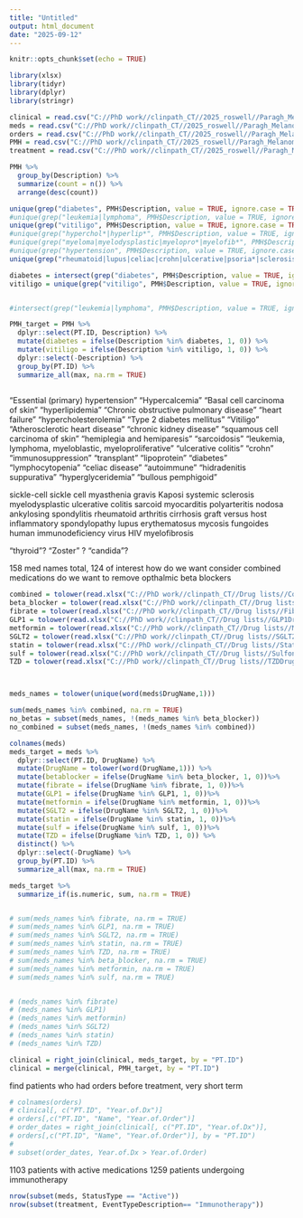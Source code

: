 ```yaml
---
title: "Untitled"
output: html_document
date: "2025-09-12"
---
```


```r
knitr::opts_chunk$set(echo = TRUE)
```

```r
library(xlsx)
library(tidyr)
library(dplyr)
library(stringr)

clinical = read.csv("C://PhD work//clinpath_CT//2025_roswell//Paragh_Melanoma_Update_20250911_clinical.csv")
meds = read.csv("C://PhD work//clinpath_CT//2025_roswell//Paragh_Melanoma_Update_20250911_meds.csv")
orders = read.csv("C://PhD work//clinpath_CT//2025_roswell//Paragh_Melanoma_Update_20250911_orders.csv")
PMH = read.csv("C://PhD work//clinpath_CT//2025_roswell//Paragh_Melanoma_Update_20250911_PMH.csv")
treatment = read.csv("C://PhD work//clinpath_CT//2025_roswell//Paragh_Melanoma_Update_20250911_treatment.csv")
```

```r
PMH %>%
  group_by(Description) %>%
  summarize(count = n()) %>%
  arrange(desc(count))

unique(grep("diabetes", PMH$Description, value = TRUE, ignore.case = TRUE))
#unique(grep("leukemia|lymphoma", PMH$Description, value = TRUE, ignore.case = TRUE))
unique(grep("vitiligo", PMH$Description, value = TRUE, ignore.case = TRUE))
#unique(grep("hyperchol*|hyperlip*", PMH$Description, value = TRUE, ignore.case = TRUE))
#unique(grep("myeloma|myelodysplastic|myelopro*|myelofib*", PMH$Description, value = TRUE, ignore.case = TRUE))
#unique(grep("hypertension", PMH$Description, value = TRUE, ignore.case = TRUE))
unique(grep("rheumatoid|lupus|celiac|crohn|ulcerative|psoria*|sclerosis|ankylosing|myasthenia|dermatomyositis", PMH$Description, value = TRUE, ignore.case = TRUE))

diabetes = intersect(grep("diabetes", PMH$Description, value = TRUE, ignore.case = TRUE), grep("prediabetes|family|induced|insipidus|pregnancy", PMH$Description, value = TRUE, invert = TRUE, ignore.case = TRUE))
vitiligo = unique(grep("vitiligo", PMH$Description, value = TRUE, ignore.case = TRUE))


#intersect(grep("leukemia|lymphoma", PMH$Description, value = TRUE, ignore.case = TRUE), grep("family", PMH$Description, value = TRUE, invert = TRUE, ignore.case = TRUE))

PMH_target = PMH %>%
  dplyr::select(PT.ID, Description) %>%
  mutate(diabetes = ifelse(Description %in% diabetes, 1, 0)) %>%
  mutate(vitiligo = ifelse(Description %in% vitiligo, 1, 0)) %>%
  dplyr::select(-Description) %>%
  group_by(PT.ID) %>%
  summarize_all(max, na.rm = TRUE)
  

```
"Essential (primary) hypertension"
"Hypercalcemia"
"Basal cell carcinoma of skin"
"hyperlipidemia"
"Chronic obstructive pulmonary disease"
"heart failure"
"hypercholesterolemia"
"Type 2 diabetes mellitus"
"Vitiligo"
"Atherosclerotic heart disease"
"chronic kidney disease"
"squamous cell carcinoma of skin"
"hemiplegia and hemiparesis"
"sarcoidosis"
"leukemia, lymphoma, myeloblastic, myeloproliferative"
"ulcerative colitis"
"crohn"
"immunosuppression"
"transplant"
"lipoprotein"
"diabetes"
"lymphocytopenia"
"celiac disease"
"autoimmune"
"hidradenitis suppurativa"
"hyperglyceridemia"
"bullous pemphigoid"

sickle-cell
sickle cell
myasthenia gravis
Kaposi
systemic sclerosis
myelodysplastic
ulcerative colitis
sarcoid myocarditis
polyarteritis nodosa
ankylosing spondylitis
rheumatoid arthritis
cirrhosis
graft versus host
inflammatory spondylopathy
lupus erythematosus
mycosis fungoides
human immunodeficiency virus
HIV
myelofibrosis


"thyroid"?
"Zoster" ?
"candida"?

158 med names total, 124 of interest
how do we want consider combined medications
do we want to remove opthalmic beta blockers
```r
combined = tolower(read.xlsx("C://PhD work//clinpath_CT//Drug lists//CombinedDrugList.xlsx", 1, startRow = 1)$Drug.Names)
beta_blocker = tolower(read.xlsx("C://PhD work//clinpath_CT//Drug lists//BetaBlockerDrugNames.xlsx", 1, startRow = 1)$Drug.Names)
fibrate = tolower(read.xlsx("C://PhD work//clinpath_CT//Drug lists//FibrateDrugNames.xlsx", 1, startRow = 1)$Drug.Name)
GLP1 = tolower(read.xlsx("C://PhD work//clinpath_CT//Drug lists//GLP1DrugNames.xlsx", 1, startRow = 1)$Drug.Names)
metformin = tolower(read.xlsx("C://PhD work//clinpath_CT//Drug lists//MetforminDrugNames.xlsx", 2, startRow = 1)$Drugnames)
SGLT2 = tolower(read.xlsx("C://PhD work//clinpath_CT//Drug lists//SGLT2DrugNames.xlsx", 1, startRow = 1)$Drug.Names)
statin = tolower(read.xlsx("C://PhD work//clinpath_CT//Drug lists//StatinDrugNames.xlsx", 2, startRow = 1)$Drug.Name)
sulf = tolower(read.xlsx("C://PhD work//clinpath_CT//Drug lists//SulfonylureaDrugNames.xlsx", 1, startRow = 1)$Drug.Names)
TZD = tolower(read.xlsx("C://PhD work//clinpath_CT//Drug lists//TZDDrugNames.xlsx", 1, startRow = 1)$Drug.Names)



meds_names = tolower(unique(word(meds$DrugName,1)))

sum(meds_names %in% combined, na.rm = TRUE)
no_betas = subset(meds_names, !(meds_names %in% beta_blocker))
no_combined = subset(meds_names, !(meds_names %in% combined))

colnames(meds)
meds_target = meds %>%
  dplyr::select(PT.ID, DrugName) %>%
  mutate(DrugName = tolower(word(DrugName,1))) %>%
  mutate(betablocker = ifelse(DrugName %in% beta_blocker, 1, 0))%>%
  mutate(fibrate = ifelse(DrugName %in% fibrate, 1, 0))%>%
  mutate(GLP1 = ifelse(DrugName %in% GLP1, 1, 0))%>%
  mutate(metformin = ifelse(DrugName %in% metformin, 1, 0))%>%
  mutate(SGLT2 = ifelse(DrugName %in% SGLT2, 1, 0))%>%
  mutate(statin = ifelse(DrugName %in% statin, 1, 0))%>%
  mutate(sulf = ifelse(DrugName %in% sulf, 1, 0))%>%
  mutate(TZD = ifelse(DrugName %in% TZD, 1, 0)) %>%
  distinct() %>%
  dplyr::select(-DrugName) %>%
  group_by(PT.ID) %>%
  summarize_all(max, na.rm = TRUE)

meds_target %>%
  summarize_if(is.numeric, sum, na.rm = TRUE)


# sum(meds_names %in% fibrate, na.rm = TRUE)
# sum(meds_names %in% GLP1, na.rm = TRUE)
# sum(meds_names %in% SGLT2, na.rm = TRUE)
# sum(meds_names %in% statin, na.rm = TRUE)
# sum(meds_names %in% TZD, na.rm = TRUE)
# sum(meds_names %in% beta_blocker, na.rm = TRUE)
# sum(meds_names %in% metformin, na.rm = TRUE)
# sum(meds_names %in% sulf, na.rm = TRUE)


# (meds_names %in% fibrate)
# (meds_names %in% GLP1)
# (meds_names %in% metformin)
# (meds_names %in% SGLT2)
# (meds_names %in% statin)
# (meds_names %in% TZD)

```
```r
clinical = right_join(clinical, meds_target, by = "PT.ID")
clinical = merge(clinical, PMH_target, by = "PT.ID")
```

find patients who had orders before treatment, very short term
```r
# colnames(orders)
# clinical[, c("PT.ID", "Year.of.Dx")]
# orders[,c("PT.ID", "Name", "Year.of.Order")]
# order_dates = right_join(clinical[, c("PT.ID", "Year.of.Dx")], 
# orders[,c("PT.ID", "Name", "Year.of.Order")], by = "PT.ID")
# 
# subset(order_dates, Year.of.Dx > Year.of.Order)
```

1103 patients with active medications
1259 patients undergoing immunotherapy
```r
nrow(subset(meds, StatusType == "Active"))
nrow(subset(treatment, EventTypeDescription== "Immunotherapy"))
```

